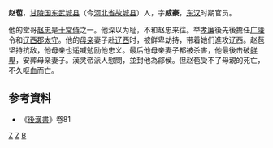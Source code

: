 '''赵苞'''，[[甘陵国|甘陵国]][[东武城县|东武城县]]（今[[河北省|河北省]][[故城县|故城县]]）人，字'''威豪'''，[[东汉|东汉]]时期官员。

他的堂哥[[赵忠|赵忠]]是[[十常侍|十常侍]]之一。他深以为耻，不和赵忠来往。举[[孝廉|孝廉]]後先後擔任[[廣陵郡#沿革|广陵]]令和[[辽西郡|辽西郡]][[太守|太守]]。他的[[母亲|母亲]]妻子赴[[辽西|辽西]]时，被鲜卑劫持，带着她们進攻辽西。赵苞坚持抗敌，他母亲也遥喊勉励他忠义。最后他母亲妻子都被杀害，他最後击破[[鲜卑|鲜卑]]，安葬母亲妻子。漢灵帝派人慰問，並封他為鄃侯。但赵苞受不了母親的死亡，不久呕血而亡。

== 参考資料 ==
*《[[後漢書|後漢書]]》卷81
[[Category:武城人|Z]]
[[Category:东汉官员|Z]]
[[Category:赵姓|B]]